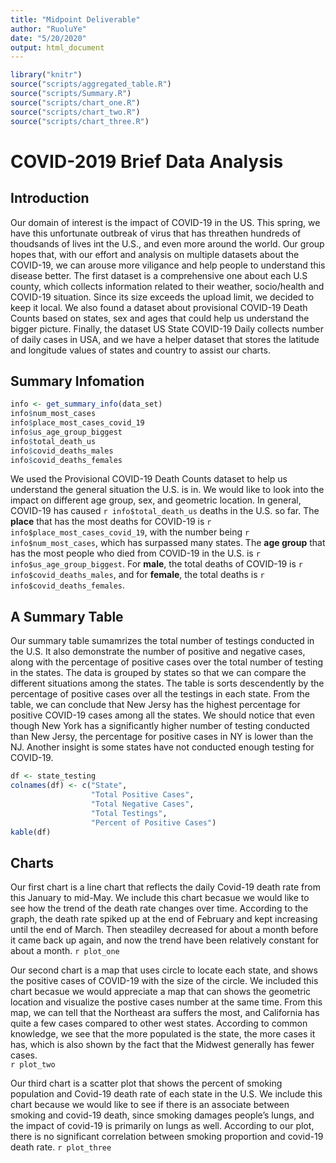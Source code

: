 ```yaml
---
title: "Midpoint Deliverable"
author: "RuoluYe"
date: "5/20/2020"
output: html_document
---
```


```r
library("knitr")
source("scripts/aggregated_table.R")
source("scripts/Summary.R")
source("scripts/chart_one.R")
source("scripts/chart_two.R")
source("scripts/chart_three.R")
```

# COVID-2019 Brief Data Analysis

## Introduction
Our domain of interest is the impact of COVID-19 in the US. This spring, we have this unfortunate outbreak of virus that has threathen hundreds of thoudsands of lives int the U.S., and even more around the world. Our group hopes that, with our effort and analysis on multiple datasets about the COVID-19, we can arouse more viligance and help people to understand this disease better. The first dataset is a comprehensive one about each U.S county, which collects information related to their weather, socio/health and COVID-19 situation. Since its size exceeds the upload limit, we decided to keep it local. We also found a dataset about provisional COVID-19 Death Counts based on states, sex and ages that could help us understand the bigger picture. Finally, the dataset US State COVID-19 Daily collects number of daily cases in USA, and we have a helper dataset that stores the latitude and longitude values of states and country to assist our charts. 

## Summary Infomation
```r
info <- get_summary_info(data_set)
info$num_most_cases
info$place_most_cases_covid_19
info$us_age_group_biggest
info$total_death_us
info$covid_deaths_males
info$covid_deaths_females
```
We used the Provisional COVID-19 Death Counts dataset to help us understand the general situation the U.S. is in. We would like to look into the impact on different age group, sex, and geometric location. In general, COVID-19 has caused `r info$total_death_us` deaths in the U.S. so far. The **place** that has the most deaths for COVID-19 is `r info$place_most_cases_covid_19`, with the number being `r info$num_most_cases`, which has surpassed many states. The **age group** that has the most people who died from COVID-19 in the U.S. is `r info$us_age_group_biggest`. For **male**, the total deaths of COVID-19 is `r info$covid_deaths_males`, and for **female**, the total deaths is `r info$covid_deaths_females`. 

## A Summary Table
Our summary table sumamrizes the total number of testings conducted in the U.S. 
It also demonstrate the number of positive and negative cases, along with the percentage of positive cases over the total number of testing in the states. The data is grouped by states so that we can compare the different situations among the states.
The table is sorts descendently by the percentage of positive cases over all the testings in each state. 
From the table, we can conclude that New Jersy has the highest percentage for positive COVID-19 cases among all the states.
We should notice that even though New York has a significantly higher number of testing conducted than New Jersy, the percentage for positive cases in NY is lower than the NJ. Another insight is some states have not conducted enough testing for COVID-19.
```r
df <- state_testing
colnames(df) <- c("State",
                  "Total Positive Cases",
                  "Total Negative Cases",
                  "Total Testings",
                  "Percent of Positive Cases")
kable(df)
```

## Charts
Our first chart is a line chart that reflects the daily Covid-19 death rate from this January to mid-May. We include this chart becasue we would like to see how the trend of the death rate changes over time. According to the graph, the death rate spiked up at the end of February and kept increasing until the end of March. Then steadiley decreased for about a month before it came back up again, and now the trend have been relatively constant for about a month. 
`r plot_one`

Our second chart is a map that uses circle to locate each state, and shows the positive cases of COVID-19 with the size of the circle. We included this chart becasue we would appreciate a map that can shows the geometric location and visualize the postive cases number at the same time. From this map, we can tell that the Northeast ara suffers the most, and California has quite a few cases compared to other west states. According to common knowledge, we see that the more populated is the state, the more cases it has, which is also shown by the fact that the Midwest generally has fewer cases.  
`r plot_two`

Our third chart is a scatter plot that shows the percent of smoking population and Covid-19 death rate of each state in the U.S. We include this chart because we would like to see if there is an associate between smoking and covid-19 death, since smoking damages people's lungs, and the impact of covid-19 is primarily on lungs as well. According to our plot, there is no significant correlation between smoking proportion and covid-19 death rate. 
`r plot_three`